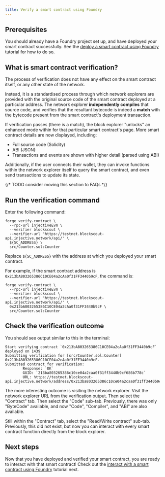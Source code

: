 ```yaml
---
title: Verify a smart contract using Foundry
---
```


## Prerequisites

You should already have a Foundry project set up, and have deployed your smart contract successfully.
See the [deploy a smart contract using Foundry](./deploy-foundry.md) tutorial for how to do so.

## What is smart contract verification?

The process of verification does not have any effect on the smart contract itself, or any other state of the network.

Instead, it is a standardised process through which network explorers are provided with the original source code of the smart contract deployed at a particular address. The network explorer **independently compiles** that source code, and verifies that the resultant bytecode is indeed a **match** with the bytecode present from the smart contract's deployment transaction.

If verification passes (there is a match), the block explorer "unlocks" an enhanced mode within for that particular smart contract's page.
More smart contract details are now displayed, including:
* Full source code (Solidity)
* ABI (JSON)
* Transactions and events are shown with higher detail (parsed using ABI)

Additionally, if the user connects their wallet, they can invoke functions within the network explorer itself to query the smart contract, and even send transactions to update its state.

{/* TODO consider moving this section to FAQs */}

## Run the verification command

Enter the following command:

```shell
forge verify-contract \
  --rpc-url injectiveEvm \
  --verifier blockscout \
  --verifier-url 'https://testnet.blockscout-api.injective.network/api/' \
  ${SC_ADDRESS} \
  src/Counter.sol:Counter
```

Replace `${SC_ADDRESS}` with the address at which you deployed your smart contract.

For example, if the smart contract address is `0x213bA803265386C10CE04a2cAa0f31FF3440b9cF`, the command is:

```shell
forge verify-contract \
  --rpc-url injectiveEvm \
  --verifier blockscout \
  --verifier-url 'https://testnet.blockscout-api.injective.network/api/' \
  0x213bA803265386C10CE04a2cAa0f31FF3440b9cF \
  src/Counter.sol:Counter
```

## Check the verification outcome

You should see output similar to this in the terminal:

```text
Start verifying contract `0x213bA803265386C10CE04a2cAa0f31FF3440b9cF` deployed on 1439
Submitting verification for [src/Counter.sol:Counter] 0x213bA803265386C10CE04a2cAa0f31FF3440b9cF.
Submitted contract for verification:
        Response: `OK`
        GUID: `213ba803265386c10ce04a2caa0f31ff3440b9cf686b778c`
        URL: https://testnet.blockscout-api.injective.network/address/0x213ba803265386c10ce04a2caa0f31ff3440b9cf
```

The more interesting outcome is visiting the network explorer.
Visit the network explorer URL from the verification output.
Then select the "Contract" tab.
Then select the "Code" sub-tab.
Previously, there was only "ByteCode" available,
and now "Code", "Compiler", and "ABI" are also available.

Still within the "Contract" tab,
select the "Read/Write contract" sub-tab.
Previously, this did not exist,
but now you can interact with every smart contract function directly from the block explorer.

## Next steps

Now that you have deployed and verified your smart contract, you are ready to interact with that smart contract!
Check out the [interact with a smart contract using Foundry](./interact-foundry.md) tutorial next.
